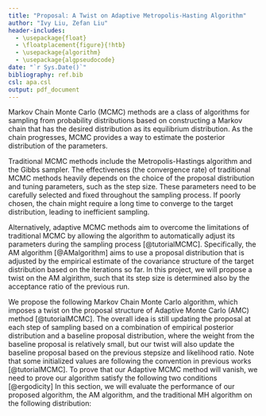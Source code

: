 ```yaml
---
title: "Proposal: A Twist on Adaptive Metropolis-Hasting Algorithm"
author: "Ivy Liu, Zefan Liu"
header-includes:
  - \usepackage{float}
  - \floatplacement{figure}{!htb}
  - \usepackage{algorithm}
  - \usepackage{algpseudocode}
date: "`r Sys.Date()`"
bibliography: ref.bib
csl: apa.csl
output: pdf_document
---
```


\section{1. Introduction}
Markov Chain Monte Carlo (MCMC) methods are a class of algorithms for sampling from probability distributions based on constructing a Markov chain that has the desired distribution as its equilibrium distribution. As the chain progresses, MCMC provides a way to estimate the posterior distribution of the parameters.

Traditional MCMC methods include the Metropolis-Hastings algorithm and the Gibbs sampler. The effectiveness (the convergence rate) of traditional MCMC methods heavily depends on the choice of the proposal distribution and tuning parameters, such as the step size. These parameters need to be carefully selected and fixed throughout the sampling process. If poorly chosen, the chain might require a long time to converge to the target distribution, leading to inefficient sampling.

Alternatively, adaptive MCMC methods aim to overcome the limitations of traditional MCMC by allowing the algorithm to automatically adjust its parameters during the sampling process [@tutorialMCMC]. Specifically, the AM algorithm [@AMalgorithm] aims to use a proposal distribution that is adjusted by the empirical estimate of the covariance structure of the target distribution based on the iterations so far. In this project, we will propose a twist on the AM algirithm, such that its step size is determined also by the acceptance ratio of the previous run.


\section{2. Methodology}
\subsection{2.1 Algorithm}
We propose the following Markov Chain Monte Carlo algorithm, which imposes a twist on the proposal structure of Adaptive Monte Carlo (AMC) method [@tutorialMCMC]. The overall idea is still updating the proposal at each step of sampling based on a combination of empirical posterior distribution and a baseline proposal distribution, where the weight from the baseline proposal is relatively small, but our twist will also update the baseline proposal based on the previous stepsize and likelihood ratio. Note that some initialized values are following the convention in previous works [@tutorialMCMC].
\begin{algorithm}
    \caption{Let's try}
    \begin{algorithmic}[1]
        \State Initialize $\Gamma_0 = \mathbf{I}_d, \beta = 0.05, \alpha_0 = 0.4$, and $\sum = \mathbf{I}_d$. Let $N$ denotes the iteration times, $x$ denotes samples and $\gamma(x)$ denotes the unnormalized density of the distribution to sample from. Let $x_0$ denote the initial value picked from the target distribution.
        \State For $n=1,2,...,N$, repeat
        \If{$i \geq 2$} 
            \State $\Sigma \gets \frac{1}{n}\sum^{n-1}_{i=1}(x_i-\bar{x})(x_i-\bar{x})^T$
            \Comment{covariance matrix}
        \EndIf
        \State $W_n \gets \frac{\alpha_{n-1}-0.4}{\sqrt{n}}$ \Comment{Step size adjustment}
        \State $\Gamma_n \gets (1+W_n)\Gamma_{n-1}$
        \State $x' \sim Q_n(x_n|x_{n-1}) = (1-\beta)N(x_{n-1},(2.38)^2\Sigma_n/d)+\beta N(x_{n-1},(0.1)^2\Gamma_n/d)$ 
        \State \Comment{Propose x' from the mixture proposal}
        \State $\alpha_n \gets min(1, \frac{\gamma(x') Q_n(x_{n-1}|x')}{\gamma(x_{n-1}) Q_n(x'|x_{n-1})})$ \Comment{The Hastings ratio}
        \State $u \sim Unif(0,1)$
        \If{$u\leq \alpha_n$}
          \State $x_n \gets x'$
        \Else
          \State $x_n \gets x_{n-1}$
        \EndIf
        \State Return a sequence of samples $\{x_i\}_{i = 1}^N$.
    \end{algorithmic}
\end{algorithm}

\subsection{2.2 Proof of Ergodicity}
To prove that our Adaptive MCMC method will vanish, we need to prove our algorithm satisfy the following two conditions [@ergodicity]
\begin{enumerate}
\item \textbf{Diminishing Adaptation}: 
$\text{lim}_{n\rightarrow\infty}\text{sup}_{x\in \mathbf{X}}||P_{\Gamma_{n+1}}(x)-P_{\Gamma_{n}}(x)||$ is $o_p(1)$
\item \textbf{Bounded Convergence}: The time that distribution that our algorithm preserves converges to the target distribution is finite.
\end{enumerate}
\subsection{2.3 Simulation}
In this section, we will evaluate the performance of our proposed algorithm, the AM algorithm, and the traditional MH algorithm on the following distribution: 
\begin{enumerate}
\item The standard normal distribution
\item The mixture of two normal distribution
\item A funnel-shaped 2D distribution
\item A banana-shaped 2D distribution
\end{enumerate}


\section*{References}
<div id="refs"></div>
